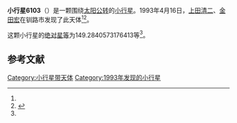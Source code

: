 {{Infobox planet
| bgcolour = #FFFFC0
| name = 6103
| symbol = 
| image = 
| caption = 
| discovery = yes
| discovery_ref = 
| discoverer = [[上田清二|上田清二]]、[[金田宏|金田宏]]
| discovery_site = [[钏路市|钏路市]] 
| discovered = 1993年4月16日
| designations = yes
| mp_name = 
| named_after = 
| alt_names = 1993 HV/ 1949 MJ / 1950 SG / 1968 KQ / 1988 SL
| mp_category = [[外小行星带|外小行星带]]
| orbit_ref = <ref name="a">[http://ssd.jpl.nasa.gov/sbdb.cgi?sstr=6103 6103] {{Wayback|url=http://ssd.jpl.nasa.gov/sbdb.cgi?sstr=6103 |date=20200820204043 }}，小行星數據庫瀏覽器（JPL Small-Body Database Browser）－[[美国国家航空航天局|美国国家航空航天局]]喷气推进实验室</ref>
| epoch = 2456400.5 (2013年4月18日更新)
| aphelion = {{convert|4.110666799346749|AU|km|3|abbr=on|lk=out}}
| perihelion = {{convert|2.719291444921046|AU|km|3|abbr=on}}
| semimajor = {{convert|3.414979122133897|AU|km|3|abbr=on}}
| eccentricity = 0.203716524
| period = 2305.050828 [[日|日]]<br />6.31[[儒略年|儒略年]]
| avg_speed = 
| inclination = 14.19179681910747
| asc_node = 182.9675993076253
| mean_anomaly = 
| arg_peri = 149.2840573176413
| satellites = 
| physical_characteristics = yes
| dimensions = 
| mass = 
| density = 
| surface_grav = 
| escape_velocity = 
| sidereal_day = 
| axial_tilt = 
| pole_ecliptic_lat = 
| pole_ecliptic_lon = 
| albedo = 
| temperatures= 
| temp_name1 = 
| mean_temp_1 = 
| max_temp_1 = 
| temp_name2 = 
| max_temp_2 = 
| spectral_type = 
| abs_magnitude = 149.2840573176413
}}

'''小行星6103'''（{{lang-en|6103}}）是一颗围绕[[太阳|太阳]][[公转|公转]]的[[小行星|小行星]]。1993年4月16日，[[上田清二|上田清二]]、[[金田宏|金田宏]]在钏路市发现了此天体<ref name="a" /><ref>{{cite news|title=小行星列表|url=http://cfa-www.harvard.edu/iau/lists/NumberedMPs.txt|accessdate=2013-07-08|newspaper=哈佛大学|archive-date=2008-05-17|archive-url=https://web.archive.org/web/20080517010638/http://cfa-www.harvard.edu/iau/lists/NumberedMPs.txt|dead-url=no}}</ref>。

这颗小行星的[[绝对星等|绝对星等]]为149.2840573176413等<ref name="a" />。

==参考文献==
{{reflist}}
{{Minor Planet Number|[[小行星6102|小行星6102]]|[[小行星6104|小行星6104]]}}

{{小天体}}

[[Category:小行星带天体|Category:小行星带天体]]
[[Category:1993年发现的小行星|Category:1993年发现的小行星]]

{{asteroid-stub}}